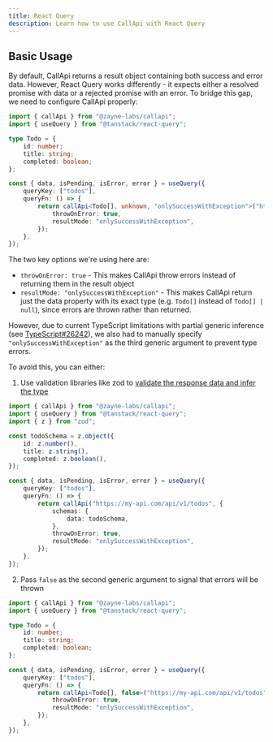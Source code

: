 ```yaml
---
title: React Query
description: Learn how to use CallApi with React Query
---
```


## Basic Usage

By default, CallApi returns a result object containing both success and error data. However, React Query works differently - it expects either a resolved promise with data or a rejected promise with an error. To bridge this gap, we need to configure CallApi properly:

```ts title="todo.tsx"
import { callApi } from "@zayne-labs/callapi";
import { useQuery } from "@tanstack/react-query";

type Todo = {
	id: number;
	title: string;
	completed: boolean;
};

const { data, isPending, isError, error } = useQuery({
	queryKey: ["todos"],
	queryFn: () => {
		return callApi<Todo[], unknown, "onlySuccessWithException">("https://my-api.com/api/v1/todos", {
			throwOnError: true,
			resultMode: "onlySuccessWithException",
		});
	},
});
```

The two key options we're using here are:

- `throwOnError: true` - This makes CallApi throw errors instead of returning them in the result object
- `resultMode: "onlySuccessWithException"` - This makes CallApi return just the data property with its exact type (e.g. `Todo[]` instead of `Todo[] | null`), since errors are thrown rather than returned.

However, due to current TypeScript limitations with partial generic inference (see [TypeScript#26242](https://github.com/microsoft/TypeScript/issues/26242)), we also had to manually specify `"onlySuccessWithException"` as the third generic argument to prevent type errors.

To avoid this, you can either:

1. Use validation libraries like zod to [validate the response data and infer the type](/docs/v1/getting-started#response-validation)

```ts title="todo.tsx"
import { callApi } from "@zayne-labs/callapi";
import { useQuery } from "@tanstack/react-query";
import { z } from "zod";

const todoSchema = z.object({
	id: z.number(),
	title: z.string(),
	completed: z.boolean(),
});

const { data, isPending, isError, error } = useQuery({
	queryKey: ["todos"],
	queryFn: () => {
		return callApi("https://my-api.com/api/v1/todos", {
			schemas: {
				data: todoSchema,
			},
			throwOnError: true,
			resultMode: "onlySuccessWithException",
		});
	},
});
```

2. Pass `false` as the second generic argument to signal that errors will be thrown

```ts title="todo.tsx"
import { callApi } from "@zayne-labs/callapi";
import { useQuery } from "@tanstack/react-query";

type Todo = {
	id: number;
	title: string;
	completed: boolean;
};

const { data, isPending, isError, error } = useQuery({
	queryKey: ["todos"],
	queryFn: () => {
		return callApi<Todo[], false>("https://my-api.com/api/v1/todos", {
			throwOnError: true,
			resultMode: "onlySuccessWithException",
		});
	},
});
```

